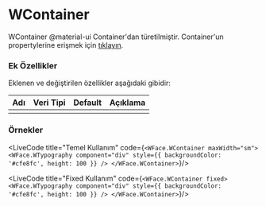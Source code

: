 
# WContainer

WContainer @material-ui Container'dan türetilmiştir.
Container'un propertylerine erişmek için [tıklayın](https://material-ui.com/api/container/).

### Ek Özellikler

Eklenen ve değiştirilen özellikler aşağıdaki gibidir:

| Adı                 | Veri Tipi                                                     | Default | Açıklama                                        |
|:--------------------|:--------------------------------------------------------------|:--------|:------------------------------------------------|
|                     |                                                               |         |                                                 |


### Örnekler

<LiveCode title="Temel Kullanım" code={`
<WFace.WContainer maxWidth="sm">
  <WFace.WTypography component="div" style={{ backgroundColor: '#cfe8fc', height: 100 }} />
</WFace.WContainer>
`}/><br/>

<LiveCode title="Fixed Kullanım" code={`
<WFace.WContainer fixed>
  <WFace.WTypography component="div" style={{ backgroundColor: '#cfe8fc', height: 100 }} />
</WFace.WContainer>
`}/>

